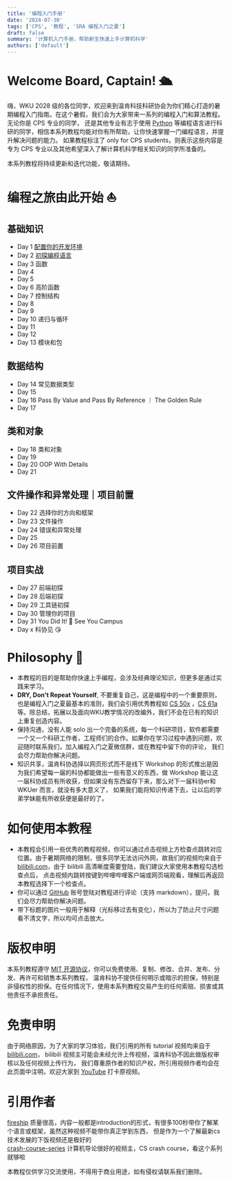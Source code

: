 ```yaml
---
title: '编程入门手册'
date: '2024-07-30'
tags: ['CPS', '教程', 'SRA 编程入门之夏']
draft: false
summary: '计算机入门手册，帮助新生快速上手计算机科学'
authors: ['default']
---
```



# Welcome Board, Captain! 🛳️

嗨，WKU 2028 级的各位同学，欢迎来到温肯科技科研协会为你们精心打造的暑期编程入门指南。在这个暑假，我们会为大家带来一系列的编程入门和算法教程。无论你是 CPS 专业的同学，
还是其他专业有志于使用 [Python](https://python.org) 等编程语言进行科研的同学，相信本系列教程均能对你有所帮助，让你快速掌握一门编程语言，并提升解决问题的能力。
如果教程标注了 only for CPS students，则表示这些内容是专为 CPS 专业以及其他希望深入了解计算机科学相关知识的同学所准备的。

本系列教程将持续更新和迭代功能，敬请期待。

<Divider />

# 编程之旅由此开始 ⛵️

## 基础知识

- Day 1 [配置你的开发环境](/blog/programming-tutorial-for-freshman/configure-your-computer)
- Day 2 [初探编程语言](/blog/programming-tutorial-for-freshman/programming-language)
- Day 3 函数
- Day 4
- Day 5
- Day 6 高阶函数
- Day 7 控制结构
- Day 8
- Day 9
- Day 10 递归与循环
- Day 11
- Day 12
- Day 13 模块和包

## 数据结构

- Day 14 常见数据类型
- Day 15
- Day 16 Pass By Value and Pass By Reference ｜ The Golden Rule
- Day 17

## 类和对象

- Day 18 类和对象
- Day 19
- Day 20 OOP With Details
- Day 21

## 文件操作和异常处理｜项目前置

- Day 22 选择你的方向和框架
- Day 23 文件操作
- Day 24 错误和异常处理
- Day 25
- Day 26 项目前置

## 项目实战

- Day 27 前端初探
- Day 28 后端初探
- Day 29 工具链初探
- Day 30 管理你的项目
- Day 31 You Did It! 🎉 See You Campus
- Day x 科协见 😘

<Divider />

# Philosophy 📜

- 本教程的目的是帮助你快速上手编程，会涉及经典理论知识，但更多是通过实践来学习。
- **DRY, Don't Repeat Yourself**, 不要重复自己，这是编程中的一个重要原则，也是编程入门之夏最基本的准则，我们会引用优秀教程如 [CS 50x](https://pll.harvard.edu/course/cs50-introduction-computer-science)
  ，[CS 61a](https://cs61a.org/) 等。除总结，拓展以及面向WKU教学情况的改编外，我们不会在已有的知识上重复创造内容。
- 保持沟通，没有人能 solo 出一个完备的系统，每一个科研项目，软件都需要一个又一个科研工作者，工程师们的合作。如果你在学习过程中遇到问题，欢迎随时联系我们，加入编程入门之夏微信群，或在教程中留下你的评论，
  我们会尽力帮助你解决问题。
- 知识共享，温肯科协选择以网页形式而不是线下 Workshop 的形式推出是因为我们希望每一届的科协都能做出一些有意义的东西，做 Workshop 能让这一届科协成员有所收获，但如果没有东西留存下来，那么对下一届科协er和 WKUer 而言，就没有多大意义了，
  如果我们能将知识传递下去，让以后的学弟学妹能有所收获便是最好的了。

<Divider />

# 如何使用本教程

- 本教程会引用一些优秀的教程视频，你可以通过点击视频上方检查点跳转对应位置。由于暑期网络的限制，很多同学无法访问外网，故我们的视频均来自于 [bilibili.com](https://bilibili.com)，由于 bilibili 高清晰度需要登陆，我们建议大家使用本教程勾选检查点后，
  点击视频内跳转按键到哔哩哔哩客户端或网页端观看，理解后再返回本教程选择下一个检查点。
- 你可以通过 [GitHub](https://github.com) 账号登陆对教程进行评论（支持 markdown），提问，我们会尽力帮助你解决问题。
- 带下标题的图片一般用于解释（光标移过去有变化），所以为了防止尺寸问题看不清文字，所以均可点击放大。

<Divider />

# 版权申明

本系列教程遵守 [MIT 开源协议](https://opensource.org/licenses/MIT)，你可以免费使用、复制、修改、合并、发布、分发、再许可和销售本系列教程，
温肯科协不提供任何明示或暗示的担保，特别是非侵权性的担保。在任何情况下，使用本系列教程交易产生的任何索赔、损害或其他责任不承担责任。

# 免责申明

由于网络原因，为了大家的学习体验，我们引用的所有 tutorial 视频均来自于 [bilibili.com](https://bilibili.com)，
bilibili 视频主可能会未经允许上传视频，温肯科协不因此做版权审核以及任何视频上传行为，
我们尊重原作者的知识产权，所引用视频作者均会在此页面中注明，欢迎大家到 [YouTube](https://youtube.com) 打卡原视频。

# 引用作者

[fireship](https://fireship.io) 质量很高，内容一般都是introduction的形式，有很多100秒带你了解某个语言或框架，虽然这种视频不能带你真正学到东西，
但是作为一个了解最新cs技术发展的下饭视频还是极好的  
[crash-course-series](https://www.youtube.com/playlist?list=PL8dPuuaLjXtNlUrzyH5r6jN9ulI) 计算机导论很好的视频主，CS crash course，看这个系列就够啦

本教程仅供学习交流使用，不得用于商业用途，如有侵权请联系我们删除。

